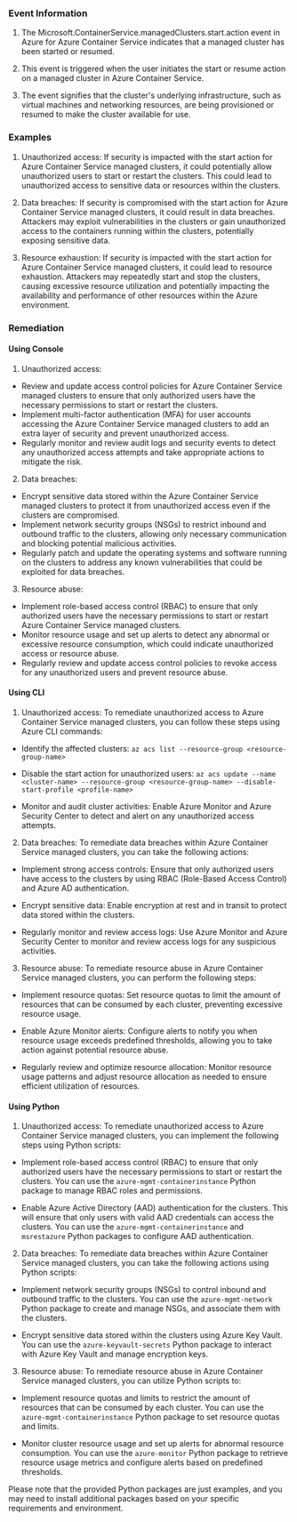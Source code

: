 
### Event Information

1. The Microsoft.ContainerService.managedClusters.start.action event in Azure for Azure Container Service indicates that a managed cluster has been started or resumed.

2. This event is triggered when the user initiates the start or resume action on a managed cluster in Azure Container Service.

3. The event signifies that the cluster's underlying infrastructure, such as virtual machines and networking resources, are being provisioned or resumed to make the cluster available for use.


### Examples

1. Unauthorized access: If security is impacted with the start action for Azure Container Service managed clusters, it could potentially allow unauthorized users to start or restart the clusters. This could lead to unauthorized access to sensitive data or resources within the clusters.

2. Data breaches: If security is compromised with the start action for Azure Container Service managed clusters, it could result in data breaches. Attackers may exploit vulnerabilities in the clusters or gain unauthorized access to the containers running within the clusters, potentially exposing sensitive data.

3. Resource exhaustion: If security is impacted with the start action for Azure Container Service managed clusters, it could lead to resource exhaustion. Attackers may repeatedly start and stop the clusters, causing excessive resource utilization and potentially impacting the availability and performance of other resources within the Azure environment.

### Remediation

#### Using Console

1. Unauthorized access:
- Review and update access control policies for Azure Container Service managed clusters to ensure that only authorized users have the necessary permissions to start or restart the clusters.
- Implement multi-factor authentication (MFA) for user accounts accessing the Azure Container Service managed clusters to add an extra layer of security and prevent unauthorized access.
- Regularly monitor and review audit logs and security events to detect any unauthorized access attempts and take appropriate actions to mitigate the risk.

2. Data breaches:
- Encrypt sensitive data stored within the Azure Container Service managed clusters to protect it from unauthorized access even if the clusters are compromised.
- Implement network security groups (NSGs) to restrict inbound and outbound traffic to the clusters, allowing only necessary communication and blocking potential malicious activities.
- Regularly patch and update the operating systems and software running on the clusters to address any known vulnerabilities that could be exploited for data breaches.

3. Resource abuse:
- Implement role-based access control (RBAC) to ensure that only authorized users have the necessary permissions to start or restart Azure Container Service managed clusters.
- Monitor resource usage and set up alerts to detect any abnormal or excessive resource consumption, which could indicate unauthorized access or resource abuse.
- Regularly review and update access control policies to revoke access for any unauthorized users and prevent resource abuse.

#### Using CLI

1. Unauthorized access: To remediate unauthorized access to Azure Container Service managed clusters, you can follow these steps using Azure CLI commands:

- Identify the affected clusters: `az acs list --resource-group <resource-group-name>`

- Disable the start action for unauthorized users: `az acs update --name <cluster-name> --resource-group <resource-group-name> --disable-start-profile <profile-name>`

- Monitor and audit cluster activities: Enable Azure Monitor and Azure Security Center to detect and alert on any unauthorized access attempts.

2. Data breaches: To remediate data breaches within Azure Container Service managed clusters, you can take the following actions:

- Implement strong access controls: Ensure that only authorized users have access to the clusters by using RBAC (Role-Based Access Control) and Azure AD authentication.

- Encrypt sensitive data: Enable encryption at rest and in transit to protect data stored within the clusters.

- Regularly monitor and review access logs: Use Azure Monitor and Azure Security Center to monitor and review access logs for any suspicious activities.

3. Resource abuse: To remediate resource abuse in Azure Container Service managed clusters, you can perform the following steps:

- Implement resource quotas: Set resource quotas to limit the amount of resources that can be consumed by each cluster, preventing excessive resource usage.

- Enable Azure Monitor alerts: Configure alerts to notify you when resource usage exceeds predefined thresholds, allowing you to take action against potential resource abuse.

- Regularly review and optimize resource allocation: Monitor resource usage patterns and adjust resource allocation as needed to ensure efficient utilization of resources.

#### Using Python

1. Unauthorized access: To remediate unauthorized access to Azure Container Service managed clusters, you can implement the following steps using Python scripts:

- Implement role-based access control (RBAC) to ensure that only authorized users have the necessary permissions to start or restart the clusters. You can use the `azure-mgmt-containerinstance` Python package to manage RBAC roles and permissions.

- Enable Azure Active Directory (AAD) authentication for the clusters. This will ensure that only users with valid AAD credentials can access the clusters. You can use the `azure-mgmt-containerinstance` and `msrestazure` Python packages to configure AAD authentication.

2. Data breaches: To remediate data breaches within Azure Container Service managed clusters, you can take the following actions using Python scripts:

- Implement network security groups (NSGs) to control inbound and outbound traffic to the clusters. You can use the `azure-mgmt-network` Python package to create and manage NSGs, and associate them with the clusters.

- Encrypt sensitive data stored within the clusters using Azure Key Vault. You can use the `azure-keyvault-secrets` Python package to interact with Azure Key Vault and manage encryption keys.

3. Resource abuse: To remediate resource abuse in Azure Container Service managed clusters, you can utilize Python scripts to:

- Implement resource quotas and limits to restrict the amount of resources that can be consumed by each cluster. You can use the `azure-mgmt-containerinstance` Python package to set resource quotas and limits.

- Monitor cluster resource usage and set up alerts for abnormal resource consumption. You can use the `azure-monitor` Python package to retrieve resource usage metrics and configure alerts based on predefined thresholds.

Please note that the provided Python packages are just examples, and you may need to install additional packages based on your specific requirements and environment.

